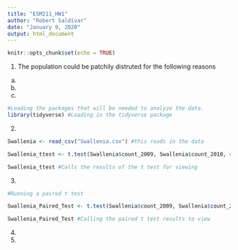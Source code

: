 ```yaml
---
title: "ESM211_HW1"
author: "Robert Saldivar"
date: "January 9, 2020"
output: html_document
---
```


```r
knitr::opts_chunk$set(echo = TRUE)
```

1. The population could be patchily distruted for the following reasons
  a.
  b.
  c.

```r
#Loading the packages that will be needed to analyze the data.
library(tidyverse) #Loading in the tidyverse package
```

2.
```r
Swallenia <- read_csv("Swallenia.csv") #this reads in the data

Swallenia_ttest <- t.test(Swallenia$count_2009, Swallenia$count_2010, conf.level = 0.95) #this conducts a t test at a 95% confidence interval to compare the abundance of Swallenia in 2009 to the abundance of Swallenia in 2010.

Swallenia_ttest #Calls the results of the t test for viewing
```



3.
```r
#Running a paired t test

Swallenia_Paired_Test <- t.test(Swallenia$count_2009, Swallenia$count_2010, conf.level = 0.95, paired= TRUE) #Running the analysis on the change in Swallenia as a paired t test

Swallenia_Paired_Test #Calling the paired t test results to view


```

4.


5.
